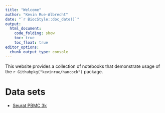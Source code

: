 ```yaml
---
title: "Welcome"
author: "Kevin Rue-Albrecht"
date: "`r BiocStyle::doc_date()`"
output:
  html_document:
    code_folding: show
    toc: true
    toc_float: true
editor_options: 
  chunk_output_type: console
---
```


This website provides a collection of notebooks that demonstrate usage of the `r Githubpkg("kevinrue/hancock")` package.

# Data sets

- [Seurat PBMC 3k](0-Seurat_PBMC3k_tutorial_TENxPBMCData.html)
